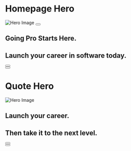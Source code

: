 
<Meta title="Hero" />

# Homepage Hero

<Canvas>
  <Story name="Circular Photo">
    <section className="hero">
      <div className="hero__image-column">
        <div className="hero__image-container">
          <img src="https://place-hold.it/630x630" alt="Hero Image" className="hero__image hero__image_rounded hero__image_sm" />
          <Button to="#" iconName="play" hideText text="Play Video" className="hero__play-button" />
        </div>
      </div>
      <div className="hero__supporting-content">
        <h2 className="hero__image_subtitle">Going Pro Starts Here.</h2>
        <h1 className="hero__image_title">Launch your career in software today.</h1>
        <div className="hero__button-container">
          <Button to="#" text="Apply Today" iconName="chevron-right" className="hero__button" size="lg" />
        </div>
        <div className="hero__button-container">
          <Button to="#" text="Watch Video" iconName="eye" className="hero__button" secondary size="lg" />
        </div>
      </div>
    </section>
  </Story>
</Canvas>

# Quote Hero

<Canvas>
  <Story name="Square Photo">
    <section className="hero">
      <div className="hero__image-column">
        <div className="hero__image-container">
          <img src="https://place-hold.it/700x686" alt="Hero Image" className="hero__image hero__image_sm" />
        </div>
      </div>
      <div className="hero__supporting-content">
        <h2 className="hero__image_subtitle">Launch your career.</h2>
        <h1 className="hero__image_title">Then take it to the next level.</h1>
        <div className="hero__button-container">
          <Button to="#" text="Apply Today" iconName="chevron-right" className="hero__button" size="lg" />
        </div>
        <div className="hero__button-container">
          <Button to="#" text="Get the Syllabus" iconName="eye" className="hero__button" secondary size="lg" />
        </div>
            <Quote 
            quote="“I highly recommend Launch Academy to anyone who is thinking about switching to software development. Launch Academy found a great formula for success.”" 
            name="Mo Zhu" 
            company="3Play Media" />
      </div>
    </section>
  </Story>
</Canvas>
